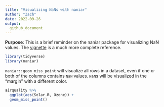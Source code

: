 ```yaml
---
title: "Visualizing NaNs with naniar"
author: "Zach"
date: 2022-09-26
output:
  github_document
---
```


**Purpose**: This is a brief reminder on the naniar package for visualizing NaN values. The [vignette](https://cran.r-project.org/web/packages/naniar/vignettes/getting-started-w-naniar.html) is a much more complete reference.

```r
library(tidyverse)
library(naniar)
```

`naniar::geom_miss_point` will visualize all rows in a dataset, even if one or both of the columns contains `NaN` values. `NaN`s will be visualized in the "margin" with a different color.

```r
airquality %>% 
  ggplot(aes(Solar.R, Ozone)) +
  geom_miss_point()
```

